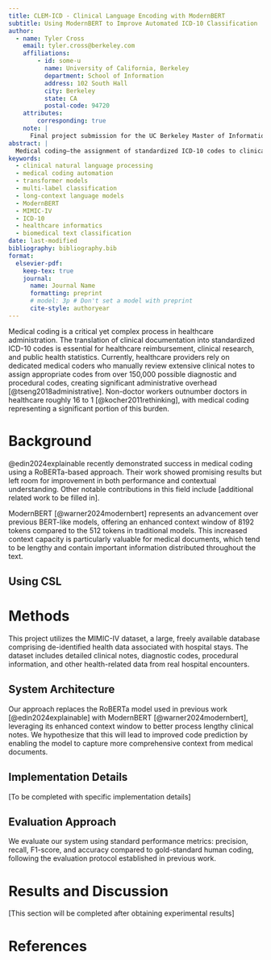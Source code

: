 ```yaml
---
title: CLEM-ICD - Clinical Language Encoding with ModernBERT
subtitle: Using ModernBERT to Improve Automated ICD-10 Classification
author:
  - name: Tyler Cross
    email: tyler.cross@berkeley.com
    affiliations: 
        - id: some-u
          name: University of California, Berkeley
          department: School of Information
          address: 102 South Hall
          city: Berkeley
          state: CA
          postal-code: 94720
    attributes:
        corresponding: true
    note: |
      Final project submission for the UC Berkeley Master of Information and Data Science program, DATASCI 266: Natural Language Processing with Deep Learning
abstract: |
  Medical coding—the assignment of standardized ICD-10 codes to clinical documentation—remains a labor-intensive process requiring expert manual review of extensive narratives against 150,000+ potential classifications. We present CLEM-ICD, an extension of the PLM-ICD framework that replaces RoBERTa with ModernBERT to leverage its 8192-token context window for improved automated medical coding. Our architectural enhancement preserves the multi-label classification paradigm while significantly expanding the model's capacity to process lengthy clinical text, capturing distant dependencies crucial for accurate code assignment. Experiments on the MIMIC-IV dataset demonstrate that CLEM-ICD achieves superior performance compared to previous approaches, as measured by precision, recall, and F1-score. This work addresses a critical bottleneck in healthcare administration through advanced NLP techniques, offering a scalable solution for reducing the cognitive burden of medical coding while maintaining diagnostic accuracy.
keywords: 
  - clinical natural language processing
  - medical coding automation
  - transformer models
  - multi-label classification
  - long-context language models
  - ModernBERT
  - MIMIC-IV
  - ICD-10
  - healthcare informatics
  - biomedical text classification
date: last-modified
bibliography: bibliography.bib
format:
  elsevier-pdf:
    keep-tex: true
    journal:
      name: Journal Name
      formatting: preprint
      # model: 3p # Don't set a model with preprint
      cite-style: authoryear
---
```


Medical coding is a critical yet complex process in healthcare administration. The translation of clinical documentation into standardized ICD-10 codes is essential for healthcare reimbursement, clinical research, and public health statistics. Currently, healthcare providers rely on dedicated medical coders who manually review extensive clinical notes to assign appropriate codes from over 150,000 possible diagnostic and procedural codes, creating significant administrative overhead [@tseng2018administrative]. Non-doctor workers outnumber doctors in healthcare roughly 16 to 1 [@kocher2011rethinking], with medical coding representing a significant portion of this burden.

# Background

@edin2024explainable recently demonstrated success in medical coding using a RoBERTa-based approach. Their work showed promising results but left room for improvement in both performance and contextual understanding. Other notable contributions in this field include [additional related work to be filled in].

ModernBERT [@warner2024modernbert] represents an advancement over previous BERT-like models, offering an enhanced context window of 8192 tokens compared to the 512 tokens in traditional models. This increased context capacity is particularly valuable for medical documents, which tend to be lengthy and contain important information distributed throughout the text.

## Using CSL 

# Methods

This project utilizes the MIMIC-IV dataset, a large, freely available database comprising de-identified health data associated with hospital stays. The dataset includes detailed clinical notes, diagnostic codes, procedural information, and other health-related data from real hospital encounters.

## System Architecture

Our approach replaces the RoBERTa model used in previous work [@edin2024explainable] with ModernBERT [@warner2024modernbert], leveraging its enhanced context window to better process lengthy clinical notes. We hypothesize that this will lead to improved code prediction by enabling the model to capture more comprehensive context from medical documents.

## Implementation Details

[To be completed with specific implementation details]

## Evaluation Approach

We evaluate our system using standard performance metrics: precision, recall, F1-score, and accuracy compared to gold-standard human coding, following the evaluation protocol established in previous work.

# Results and Discussion

[This section will be completed after obtaining experimental results]

# References {-}

